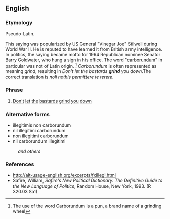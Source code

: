 ==English==

===Etymology===
Pseudo-Latin.

This saying was popularized by US General "Vinegar Joe" Stilwell during World War II. He is reputed to have learned it from British army intelligence. In politics, the saying became motto for 1964 Republican nominee Senator Barry Goldwater, who hung a sign in his office. The word "[[carborundum]]" in particular was not of Latin origin. <ref>The use of the word Carborundum is a pun, a brand name of a grinding wheel</ref>  ''Carborundum'' is often represented as meaning ''grind'', resulting in ''Don't let the bastards '''grind''' you down''.The correct translation is ''noli nothis permittere te terere''.

===Phrase===
{{head|en|phrase}}

# [[don't|Don't]] [[let]] [[the]] [[bastard]]s [[grind]] [[you]] [[down]]

===Alternative forms===
* illegitimis non carborundum
* nil illegitimi carborundum
* non illegitimi carborundum
* nil carborundum illegitimi
: ''and others''

===References===
* http://alt-usage-english.org/excerpts/fxillegi.html
* Safire, William, ''Safire's New Political Dictionary: The Definitive Guide to the New Language of Politics'', Random House, New York, 1993. (R 320.03 Sa1)
<references/>